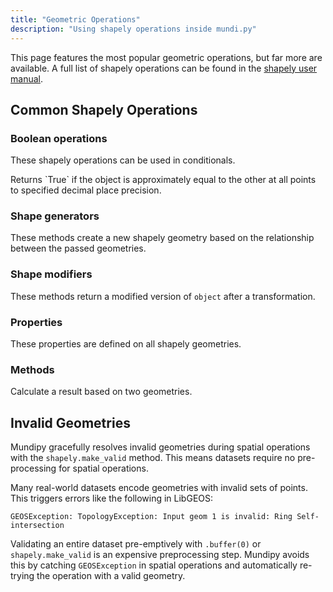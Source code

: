 ```yaml
---
title: "Geometric Operations"
description: "Using shapely operations inside mundi.py"
---
```


<Tip>This page features the most popular geometric operations, but far more are available. A full list of shapely operations can be found in the [shapely user manual](https://shapely.readthedocs.io/en/stable/manual.html).</Tip>

## Common Shapely Operations

### Boolean operations

These shapely operations can be used in conditionals.

<AccordionGroup>
  <Accordion title="object.almost_equals(other)" icon="tilde">
  	Returns `True` if the object is approximately equal to the other at all points to specified decimal place precision.
  </Accordion>
  <Accordion title="object.contains(other)" icon="border-outer"></Accordion>
  <Accordion title="object.intersects(other)" icon="diagram-venn"></Accordion>
  <Accordion title="object.overlaps(other)" icon="diagram-venn"></Accordion>
</AccordionGroup>

### Shape generators

These methods create a new shapely geometry based on the relationship between
the passed geometries.

<AccordionGroup>
  <Accordion title="object.difference(other)" icon="object-subtract"></Accordion>
  <Accordion title="object.intersection(other)" icon="object-intersect"></Accordion>
  <Accordion title="object.symmetric_difference(other)" icon="object-exclude"></Accordion>
  <Accordion title="object.union(other)" icon="object-union"></Accordion>
</AccordionGroup>

### Shape modifiers

These methods return a modified version of `object` after a transformation.

<AccordionGroup>
  <Accordion title="object.buffer(size)" icon="maximize"></Accordion>
  <Accordion title="object.simplify(tolerance)" icon="object-intersect"></Accordion>
</AccordionGroup>

### Properties

These properties are defined on all shapely geometries.

<AccordionGroup>
  <Accordion title="object.boundary" icon="border-outer"></Accordion>
  <Accordion title="object.centroid" icon="location-pin"></Accordion>
  <Accordion title="object.envelope" icon="send-backward"></Accordion>
  <Accordion title="object.area" icon="border-outer"></Accordion>
  <Accordion title="object.bounds" icon="rectangle"></Accordion>
  <Accordion title="object.length" icon="ruler"></Accordion>
</AccordionGroup>

### Methods

Calculate a result based on two geometries.

<AccordionGroup>
  <Accordion title="object.distance(other)" icon="arrows-up-down"></Accordion>
</AccordionGroup>

## Invalid Geometries

Mundipy gracefully resolves invalid geometries during spatial operations
with the `shapely.make_valid` method. This means datasets require no
pre-processing for spatial operations.

Many real-world datasets encode geometries with invalid sets of points.
This triggers errors like the following in LibGEOS:

```
GEOSException: TopologyException: Input geom 1 is invalid: Ring Self-intersection
```

Validating an entire dataset pre-emptively with `.buffer(0)` or `shapely.make_valid`
is an expensive preprocessing step. Mundipy avoids this by catching `GEOSException`
in spatial operations and automatically re-trying the operation with a valid geometry.
